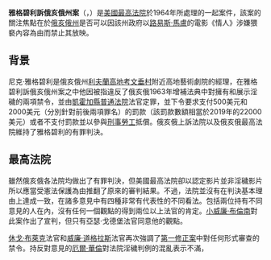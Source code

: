 {{Infobox SCOTUS case
|Litigants=Jacobellis v. Ohio
|ArgueDate=March 26
|ArgueYear=1963
|DecideDate=June 22
|DecideYear=1964
|FullName=Nico Jacobellis v. Ohio
|USVol=378
|USPage=184
|ParallelCitations=84 S. Ct. 1676; 12 [[L. Ed. 2d]] 793; 1964 [[U.S. LEXIS]] 822; 28 Ohio Op. 2d 101
|Prior=Defendant convicted, [[Ohio Courts of Common Pleas|Court of Common Pleas]] of [[Cuyahoga County, Ohio]], 6-3-60; affirmed, 175 [[N.E.2d]] [https://scholar.google.com/scholar_case?case=9765579270841154784 123] ([[Ohio Court of Appeals|Ohio Ct. App.]] 1961); affirmed, 179 N.E.2d [https://scholar.google.com/scholar_case?case=14636328038336358072 777] ([[Supreme Court of Ohio|Ohio]] 1962); probable jurisdiction noted, {{ussc|371|808|1962|el=no}}.
|Subsequent=None
|Holding=The First Amendment, as applied through the Fourteenth, protected a movie theater manager from being prosecuted for possessing and showing a film that was not obscene.
|Plurality=Brennan
|JoinPlurality=Goldberg
|Concurrence=Black
|JoinConcurrence=Douglas
|Concurrence2=Stewart
|Concurrence3=White
|Dissent=Warren
|JoinDissent=Clark
|Dissent2=Harlan
|JoinDissent2=
|LawsApplied=[[First Amendment to the United States Constitution|U.S. Const. amends. I]], [[Fourteenth Amendment to the United States Constitution|XIV]]; Ohio Rev. Code § 2905.34
}}

'''雅格碧利訴俄亥俄州案'''（{{lang-en|Jacobellis v. Ohio}}，{{ussc|378|184|1964}}）是[[美國最高法院]]於1964年所處理的一起案件，該案的關注焦點在於[[俄亥俄州]]是否可以因該州政府以[[路易斯·馬盧]]的電影《情人{{lang-fr|''Les Amants''}}》涉嫌猥褻內容為由而禁止其放映。

== 背景 ==
尼克·雅格碧利是俄亥俄州[[利夫蘭高地]][[考文垂村]]附近高地藝術劇院的經理，在雅格碧利訴俄亥俄州案之中他因被指違反了俄亥俄1963年增補法典中對擁有和展示淫穢的兩項禁令，並由[[凱霍加縣普通法院]]法官定罪，並下令要求支付500美元和2000美元（分別針對前後兩項罪名）的罰款（該罰款數額相當於2019年的22000美元）或者不支付罰款並以參與[[刑事勞工]]抵償。俄亥俄上訴法院以及俄亥俄最高法院維持了雅格碧利的有罪判決。

== 最高法院 ==
雖然俄亥俄各法院均做出了有罪判決，但美國最高法院卻以認定影片並非淫穢影片所以應當受憲法保護為由推翻了原來的審判結果。不過，法院並沒有在判決基本理由上達成一致，在諸多意見中有四種非常有代表性的不同看法。包括兩位持有不同意見的人在內，沒有任何一個觀點的得到兩位以上法官的肯定。[[小威廉·布倫南]]對此案作出了宣判，但只有亞瑟·戈德堡法官同意他的觀點。

[[休戈·布萊克]]法官和[[威廉·道格拉斯]]法官再次強調了[[第一修正案]]中對任何形式審查的禁令。持反對意見的[[厄爾·華倫]]對法院淫穢判例的混亂表示不滿，
